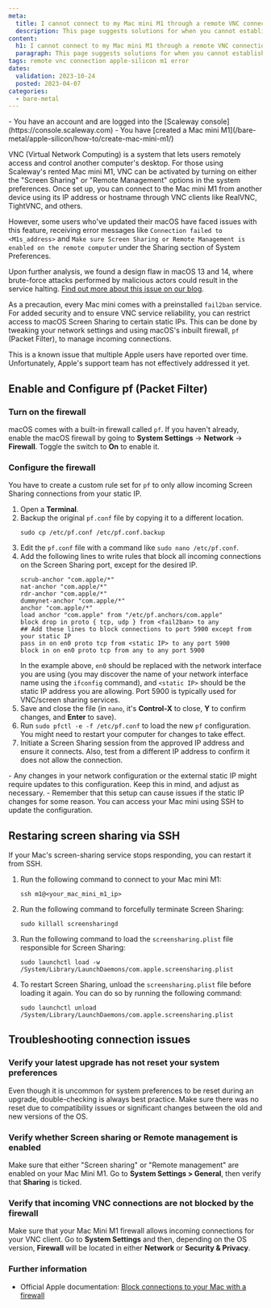 ```yaml
---
meta:
  title: I cannot connect to my Mac mini M1 through a remote VNC connection
  description: This page suggests solutions for when you cannot establish a remote VNC connection to your Mac mini M1
content:
  h1: I cannot connect to my Mac mini M1 through a remote VNC connection
  paragraph: This page suggests solutions for when you cannot establish a remote VNC connection to your Mac mini M1
tags: remote vnc connection apple-silicon m1 error 
dates:
  validation: 2023-10-24
  posted: 2023-04-07
categories:
  - bare-metal
---
```


<Macro id="iam-requirements" />

<Message type="requirement">
  - You have an account and are logged into the [Scaleway console](https://console.scaleway.com)
  - You have [created a Mac mini M1](/bare-metal/apple-silicon/how-to/create-mac-mini-m1/)
</Message>


VNC (Virtual Network Computing) is a system that lets users remotely access and control another computer's desktop. For those using Scaleway's rented Mac mini M1, VNC can be activated by turning on either the "Screen Sharing" or "Remote Management" options in the system preferences. Once set up, you can connect to the Mac mini M1 from another device using its IP address or hostname through VNC clients like RealVNC, TightVNC, and others.

However, some users who've updated their macOS have faced issues with this feature, receiving error messages like `Connection failed to <M1s_address>` and `Make sure Screen Sharing or Remote Management is enabled on the remote computer` under the Sharing section of System Preferences. 

Upon further analysis, we found a design flaw in macOS 13 and 14, where brute-force attacks performed by malicious actors could result in the service halting. [Find out more about this issue on our blog](https://www.scaleway.com/en/blog/m1-how-a-design-flaw-slowed-down-apples-vnc/).

As a precaution, every Mac mini comes with a preinstalled `fail2ban` service. For added security and to ensure VNC service reliability, you can restrict access to macOS Screen Sharing to certain static IPs. This can be done by tweaking your network settings and using macOS's inbuilt firewall, `pf` (Packet Filter), to manage incoming connections.

<Message type="note">
  This is a known issue that multiple Apple users have reported over time. Unfortunately, Apple's support team has not effectively addressed it yet.
</Message>

## Enable and Configure pf (Packet Filter)

### Turn on the firewall

macOS comes with a built-in firewall called `pf`. If you haven't already, enable the macOS firewall by going to **System Settings** -> **Network** -> **Firewall**. Toggle the switch to **On** to enable it.

### Configure the firewall

You have to create a custom rule set for `pf` to only allow incoming Screen Sharing connections from your static IP.

1. Open a **Terminal**.
2. Backup the original `pf.conf` file by copying it to a different location.
   ```
   sudo cp /etc/pf.conf /etc/pf.conf.backup
   ```
3. Edit the `pf.conf` file with a command like `sudo nano /etc/pf.conf`.
4. Add the following lines to write rules that block all incoming connections on the Screen Sharing port, except for the desired IP.
    ```
    scrub-anchor "com.apple/*"
    nat-anchor "com.apple/*"
    rdr-anchor "com.apple/*"
    dummynet-anchor "com.apple/*"
    anchor "com.apple/*"
    load anchor "com.apple" from "/etc/pf.anchors/com.apple"
    block drop in proto { tcp, udp } from <fail2ban> to any
    ## Add these lines to block connections to port 5900 except from your static IP
    pass in on en0 proto tcp from <static IP> to any port 5900
    block in on en0 proto tcp from any to any port 5900
    ```
    In the example above, `en0` should be replaced with the network interface you are using (you may discover the name of your network interface name using the `ifconfig` command), and `<static IP>` should be the static IP address you are allowing. Port 5900 is typically used for VNC/screen sharing services.
5. Save and close the file (in `nano`, it's **Control-X** to close, **Y** to confirm changes, and **Enter** to save).
6. Run `sudo pfctl -e -f /etc/pf.conf` to load the new `pf` configuration. You might need to restart your computer for changes to take effect.
7. Initiate a Screen Sharing session from the approved IP address and ensure it connects. Also, test from a different IP address to confirm it does not allow the connection.
  <Message type="note">
    - Any changes in your network configuration or the external static IP might require updates to this configuration. Keep this in mind, and adjust as necessary.
    - Remember that this setup can cause issues if the static IP changes for some reason. You can access your Mac mini using SSH to update the configuration.
  </Message>

## Restaring screen sharing via SSH

If your Mac's screen-sharing service stops responding, you can restart it from SSH. 

1. Run the following command to connect to your Mac mini M1:
    ```
    ssh m1@<your_mac_mini_m1_ip>
    ```

2. Run the following command to forcefully terminate Screen Sharing:
    ```
    sudo killall screensharingd
    ```

3. Run the following command to load the `screensharing.plist` file responsible for Screen Sharing: 
    ```
    sudo launchctl load -w /System/Library/LaunchDaemons/com.apple.screensharing.plist
    ```

4. To restart Screen Sharing, unload the `screensharing.plist` file before loading it again. You can do so by running the following command:
    ```
    sudo launchctl unload /System/Library/LaunchDaemons/com.apple.screensharing.plist
    ```

## Troubleshooting connection issues

### Verify your latest upgrade has not reset your system preferences

Even though it is uncommon for system preferences to be reset during an upgrade, double-checking is always best practice. Make sure there was no reset due to compatibility issues or significant changes between the old and new versions of the OS.

### Verify whether Screen sharing or Remote management is enabled

Make sure that either "Screen sharing" or "Remote management" are enabled on your Mac Mini M1. Go to **System Settings > General**, then verify that **Sharing** is ticked. 

### Verify that incoming VNC connections are not blocked by the firewall

Make sure that your Mac Mini M1 firewall allows incoming connections for your VNC client. Go to **System Settings** and then, depending on the OS version, **Firewall** will be located in either **Network** or **Security & Privacy**.

### Further information

* Official Apple documentation: [Block connections to your Mac with a firewall](https://support.apple.com/en-gb/guide/mac-help/mh34041/14.0/mac/14.0)